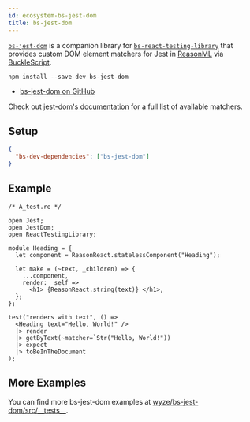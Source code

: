 ```yaml
---
id: ecosystem-bs-jest-dom
title: bs-jest-dom
---
```


[`bs-jest-dom`][gh] is a companion library for
[`bs-react-testing-library`](bs-react-testing-library/intro.mdx) that provides
custom DOM element matchers for Jest in [ReasonML][re] via
[BuckleScript][bucklescript].

```
npm install --save-dev bs-jest-dom
```

- [bs-jest-dom on GitHub][gh]

Check out
[jest-dom's documentation](https://github.com/testing-library/jest-dom) for a
full list of available matchers.

[gh]: https://github.com/wyze/bs-jest-dom

## Setup

```json
{
  "bs-dev-dependencies": ["bs-jest-dom"]
}
```

## Example

```reason
/* A_test.re */

open Jest;
open JestDom;
open ReactTestingLibrary;

module Heading = {
  let component = ReasonReact.statelessComponent("Heading");

  let make = (~text, _children) => {
    ...component,
    render: _self =>
      <h1> {ReasonReact.string(text)} </h1>,
  };
};

test("renders with text", () =>
  <Heading text="Hello, World!" />
  |> render
  |> getByText(~matcher=`Str("Hello, World!"))
  |> expect
  |> toBeInTheDocument
);
```

## More Examples

You can find more bs-jest-dom examples at
[wyze/bs-jest-dom/src/\_\_tests\_\_](https://github.com/wyze/bs-jest-dom/tree/main/src/__tests__).

[re]: https://reasonml.github.io/
[bucklescript]: https://bucklescript.github.io/
